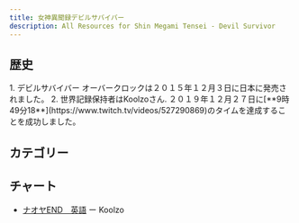 ```yaml
---
title: 女神異聞録デビルサバイバー 
description: All Resources for Shin Megami Tensei - Devil Survivor 
---
```



<DocsHero 
    content="女神異聞録デビルサバイバーは魔神転生のようにシミュレーションRPGでデビルサバイバーの１作目。"
    srcUrl={cover}
    alt="Shin Megami Tensei - Devil Survivor Cover"
/>

<LinkCard title="ランキング" href="https://www.speedrun.com/ja-JP/desuo" description="投稿されたRTA動画を観るようにSpeedrun.comへ"/>

## 歴史

<Tabs>
<TabItem label="ナオヤEND - 3DS">
<Steps> 
1. デビルサバイバー オーバークロックは２０１５年１２月３日に日本に発売されました。
2. 世界記録保持者はKoolzoさん. ２０１９年１２月２７日に[**9時49分18**](https://www.twitch.tv/videos/527290869)のタイムを達成することを成功しました。
</Steps>
</TabItem>
</Tabs>

## カテゴリー
<CardGrid>
    <Card title="ナオヤEND"></Card>
    <Card title="ユズEND"></Card>
    <Card title="アマネEND"></Card>
</CardGrid>

## チャート
- [ナオヤEND　英語](https://drive.google.com/file/d/1TFIEJKFj45YlsEeVN9a8P-SfrbhWFyQR/view) ー Koolzo